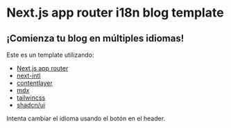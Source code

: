 # Next.js app router i18n blog template

## ¡Comienza tu blog en múltiples idiomas!

Este es un template utilizando:

- [Next.js app router](https://nextjs.org/)
- [next-intl](https://next-intl-docs.vercel.app/)
- [contentlayer](https://contentlayer.dev/)
- [mdx](https://mdxjs.com/docs/)
- [tailwincss](https://tailwindcss.com/)
- [shadcn/ui](https://ui.shadcn.com/)

Intenta cambiar el idioma usando el botón en el header.
